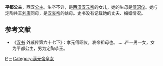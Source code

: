 {{東亞女性歷史人物
| 名稱=平都公主
| 身份=[[汉朝|汉朝]]公主
| 畫像=
| 說明=
| 姓=刘
| 名=
| 封爵=[[公主|公主]]
| 位號=
| 封號=平都公主
| 出生年=
| 逝世年=
| 諡號=
| 墳墓=
| 父親=[[汉元帝|汉元帝]][[刘奭|刘奭]]
| 同胞兄弟=[[定陶共王|定陶共王]]
| 母親=[[傅昭仪|傅昭仪]]
|}}
'''平都公主'''，西汉[[公主|公主]]。生卒不详，是[[西汉|西汉]][[汉元帝|汉元帝]]的女儿，她的生母是[[傅昭仪|傅昭仪]]。她与定陶共王[[劉康_(定陶王)|刘康]]同母，是[[汉哀帝|汉哀帝]]的姑母。史书没有记载她的丈夫、婚姻情况。

==参考文献==
*《[[汉书|汉书]] 外戚传第六十七下》：孝元傅昭仪，哀帝祖母也。……产一男一女，女为平都公主，男为定陶恭王。

{{汉朝人小作品}}

[[Category:西漢公主|P]]
[[Category:刘姓|~]]
[[Category:漢元帝皇女|Category:漢元帝皇女]]